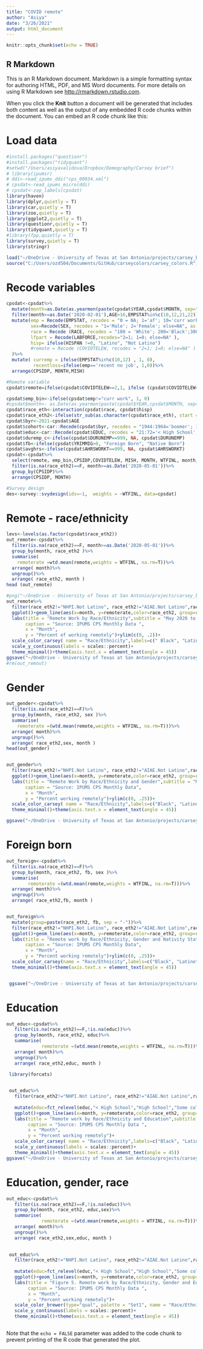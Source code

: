 ```yaml
---
title: "COVID remote"
author: "Asiya"
date: "3/26/2021"
output: html_document
---
```


```r
knitr::opts_chunk$set(echo = TRUE)
```

## R Markdown

This is an R Markdown document. Markdown is a simple formatting syntax for authoring HTML, PDF, and MS Word documents. For more details on using R Markdown see <http://rmarkdown.rstudio.com>.

When you click the **Knit** button a document will be generated that includes both content as well as the output of any embedded R code chunks within the document. You can embed an R code chunk like this:

# Load data 
```r
#install.packages("questionr")
#install.packages("tidyquant")
#setwd("/Users/asiyavalidova/Dropbox/Demography/Carsey brief")
# library(ipumsr)
# ddi<-read_ipums_ddi("cps_00034.xml")
# cpsdat<-read_ipums_micro(ddi)
# cpsdat<-zap_labels(cpsdat)
library(haven)
library(dplyr,quietly = T)
library(car,quietly = T)
library(zoo,quietly = T)
library(ggplot2,quietly = T)
library(questionr,quietly = T)
library(tidyquant,quietly = T)
#library(fpp,quietly = T)
library(survey,quietly = T)
library(stringr)
```

```r
load("~/OneDrive - University of Texas at San Antonio/projects/carsey_brief/cpsbriefdata.Rdata")
source("C:/Users/ozd504/Documents/GitHub/carseycolors/carsey_colors.R")
```


# Recode variables
```r
cpsdat<-cpsdat%>%
  mutate(month=as.Date(as.yearmon(paste(cpsdat$YEAR,cpsdat$MONTH, sep="/"), format = "%Y/%m")))%>%
  filter(month>=as.Date('2020-02-01'),AGE>16,EMPSTAT%in%c(10,12,21,22))%>%
  mutate(emp = Recode(EMPSTAT, recodes = "0 = NA; 1='af'; 10='curr work'; 12 = 'recent no job'; 20:22='unemp'"),
         sex=Recode(SEX, recodes = "1='Male'; 2='Female'; else=NA", as.factor=T),
         race = Recode (RACE, recodes = "100 = 'White'; 200='Black';300='AIAE';651='Asian';652='NHPI';802:830='multiple'; else=NA"),
         lfpart = Recode(LABFORCE,recodes="2=1; 1=0; else=NA" ),
         hisp= ifelse(HISPAN !=0, "Latino", "Not Latino")
         #remote = Recode (COVIDTELEW, recodes = "2=1; 1=0; else=NA" )
  )%>%
  mutate( curremp = ifelse(EMPSTAT%in%c(10,12) , 1, 0),
          recentloss=ifelse(emp=='recent no job', 1,0))%>%
  arrange(CPSIDP, MONTH,MISH)

#Remote variable
cpsdat$remote=ifelse(cpsdat$COVIDTELEW==2,1, ifelse (cpsdat$COVIDTELEW==1,0, NA))

cpsdat$emp_bin<-ifelse(cpsdat$emp!="curr work", 1, 0)
#cpsdat$month<- as.Date(as.yearmon(paste(cpsdat$YEAR,cpsdat$MONTH, sep="/"), format = "%Y/%m"))
cpsdat$race_eth<-interaction(cpsdat$race, cpsdat$hisp)
cpsdat$race_eth2<-ifelse(str_sub(as.character(cpsdat$race_eth), start = -10)=="Not Latino", as.character(cpsdat$race_eth),"Latino")
cpsdat$byr<-2021-cpsdat$AGE
cpsdat$cohort<-car::Recode(cpsdat$byr, recodes = "1944:1964='boomer'; 1965:1979='genx'; 1980:1994='geny'; 1995:2015='genz'; else=NA")
cpsdat$educ<-car::Recode(cpsdat$EDUC, recodes = "21:72='< High School'; 73='High School'; 81:110='Some college';  111:125='Bachelors +';else=NA; 0=NA", as.factor=T)
cpsdat$duremp_c<-ifelse(cpsdat$DURUNEMP==999, NA, cpsdat$DURUNEMP)
cpsdat$fb<-ifelse(cpsdat$YRIMMIG>0, "Foreign Born", "Native Born")
cpsdat$avghrs<-ifelse(cpsdat$AHRSWORKT==999, NA, cpsdat$AHRSWORKT)
cpsdat<-cpsdat%>%
  select(remote, emp_bin,CPSIDP,COVIDTELEW, MISH, MONTH, WTFINL, month, race_eth2, curremp,educ, sex, race, emp, YEAR, AGE, PANLWT, EDUC, avghrs, ABSENT, WKSTAT, EMPSAME, MULTJOB, NUMJOB,recentloss,fb, cohort , METRO, duremp_c, lfpart)%>%
  filter(is.na(race_eth2)==F, month>=as.Date('2020-05-01'))%>%
  group_by(CPSIDP)%>%
  arrange(CPSIDP, MONTH)

#Survey design
des<-survey::svydesign(ids=~1,  weights = ~WTFINL, data=cpsdat)
```

# Remote - race/ethnicity
```r
levs<-levels(as.factor(cpsdat$race_eth2))
out_remote<-cpsdat%>%
  filter(is.na(race_eth2)==F, month>=as.Date('2020-05-01'))%>%
  group_by(month, race_eth2 )%>%
  summarise(
    remoterate =wtd.mean(remote,weights = WTFINL, na.rm=T))%>%
  arrange( month)%>%
  ungroup()%>%
  arrange( race_eth2, month )
head (out_remote)

#png("~/OneDrive - University of Texas at San Antonio/projects/carsey_brief/Figure1.png")
out_remote%>%
  filter(race_eth2!="NHPI.Not Latino", race_eth2!="AIAE.Not Latino",race_eth2!="multiple.Not Latino", remoterate!=0, race_eth2!="Asian.Not Latino")%>%
  ggplot()+geom_line(aes(x=month, y=remoterate,color=race_eth2, group=race_eth2), lwd=2)+
  labs(title = "Remote Work by Race/Ethnicity",subtitle = "May 2020 to April 2021",
       caption = "Source: IPUMS CPS Monthly Data ",
       x = "Month",
       y = "Percent of working remotely")+ylim(c(0, .2))+
  scale_color_carsey( name = "Race/Ethnicity",labels=c(" Black", "Latino"," White"))+
  scale_y_continuous(labels = scales::percent)+
  theme_minimal()+theme(axis.text.x = element_text(angle = 45))  
ggsave("~/OneDrive - University of Texas at San Antonio/projects/carsey_brief/rwraceeth.png",height=8, width=10, dpi = "print")
#rm(out_remout) 
```

# Gender
```r
out_gender<-cpsdat%>%
  filter(is.na(race_eth2)==F)%>%
  group_by(month, race_eth2, sex )%>%
  summarise(
    remoterate =(wtd.mean(remote,weights = WTFINL, na.rm=T)))%>%
  arrange( month)%>%
  ungroup()%>%
  arrange( race_eth2,sex, month )
head(out_gender)


out_gender%>%
  filter(race_eth2!="NHPI.Not Latino", race_eth2!="AIAE.Not Latino",race_eth2!="multiple.Not Latino", remoterate!=0, race_eth2!="Asian.Not Latino")%>%
  ggplot()+geom_line(aes(x=month, y=remoterate,color=race_eth2, group=race_eth2), lwd=2)+
  labs(title = "Remote Work by Race/Ethnicity and Gender",subtitle = "May 2020 to April 2021",
       caption = "Source: IPUMS CPS Monthly Data",
       x = "Month",
       y = "Percent working remotely")+ylim(c(0, .25))+
  scale_color_carsey( name = "Race/Ethnicity",labels=c("Black", "Latino"," White"))+facet_wrap(~sex)+scale_y_continuous(labels = scales::percent)+
  theme_minimal()+theme(axis.text.x = element_text(angle = 45))

ggsave("~/OneDrive - University of Texas at San Antonio/projects/carsey_brief/rwregender.png",height=8, width=10, dpi = "print")
```

# Foreign born
```r
out_foreign<-cpsdat%>%
  filter(is.na(race_eth2)==F)%>%
  group_by(month, race_eth2, fb, sex )%>%
  summarise(
        remoterate =(wtd.mean(remote,weights = WTFINL, na.rm=T)))%>%
  arrange( month)%>%
  ungroup()%>%
  arrange( race_eth2,fb, month )


out_foreign%>%
  mutate(group=paste(race_eth2, fb, sep = "-"))%>%
  filter(race_eth2!="NHPI.Not Latino", race_eth2!="AIAE.Not Latino",race_eth2!="multiple.Not Latino", remoterate!=0, race_eth2!="Asian.Not Latino")%>%
  ggplot()+geom_line(aes(x=month, y=remoterate,color=race_eth2, group=race_eth2), lwd=2)+
  labs(title = "Remote work by Race/Ethnicity, Gender and Nativity Status",subtitle = "May 2020 to April 2021",
       caption = "Source: IPUMS CPS Monthly Data",
       x = "Month",
       y = "Percent working remotely")+ylim(c(0, .25))+
  scale_color_carsey(name = "Race/Ethnicity",labels=c("Black", "Latino"," White"))+facet_wrap(~fb+sex)+scale_y_continuous(labels = scales::percent)+
  theme_minimal()+theme(axis.text.x = element_text(angle = 45))  


 ggsave("~/OneDrive - University of Texas at San Antonio/projects/carsey_brief/rwfb.png",height=8, width=10, dpi = "print")
```

# Education
```r
out_educ<-cpsdat%>%
   filter(is.na(race_eth2)==F,!is.na(educ))%>%
   group_by(month, race_eth2, educ)%>%
   summarise(
             remoterate =(wtd.mean(remote,weights = WTFINL, na.rm=T)))%>%
   arrange( month)%>%
   ungroup()%>%
   arrange( race_eth2,educ, month )
 
 library(forcats)


 out_educ%>%
   filter(race_eth2!="NHPI.Not Latino", race_eth2!="AIAE.Not Latino",race_eth2!="multiple.Not Latino", remoterate!=0, race_eth2!="Asian.Not Latino")%>%
   
   mutate(educ=fct_relevel(educ,"< High School","High School","Some college","Bachelors +" ))%>%
   ggplot()+geom_line(aes(x=month, y=remoterate,color=race_eth2, group=race_eth2), lwd=1.1)+
   labs(title = "Remote work by Race/Ethnicity and Education",subtitle = "May 2020 to April  2021",
        caption = "Source: IPUMS CPS Monthly Data ",
        x = "Month",
        y = "Percent working remotely")+
   scale_color_carsey( name = "Race/Ethnicity",labels=c("Black", "Latino"," White"))+facet_wrap(~educ, ncol = 4)+
   scale_y_continuous(labels = scales::percent)+
   theme_minimal()+theme(axis.text.x = element_text(angle = 45))
ggsave("~/OneDrive - University of Texas at San Antonio/projects/carsey_brief/rweduc.png",height=8, width=10, dpi = "print")
```

# Education, gender, race
```r
out_educ<-cpsdat%>%
   filter(is.na(race_eth2)==F,!is.na(educ))%>%
   group_by(month, race_eth2, educ,sex)%>%
   summarise(
             remoterate =(wtd.mean(remote,weights = WTFINL, na.rm=T)))%>%
   arrange( month)%>%
   ungroup()%>%
   arrange( race_eth2,sex,educ, month )
 

 out_educ%>%
   filter(race_eth2!="NHPI.Not Latino", race_eth2!="AIAE.Not Latino",race_eth2!="multiple.Not Latino", remoterate!=0, race_eth2!="Asian.Not Latino")%>%
   
   mutate(educ=fct_relevel(educ,"< High School","High School","Some college","Bachelors +" ))%>%
   ggplot()+geom_line(aes(x=month, y=remoterate,color=race_eth2, group=race_eth2), lwd=1.1)+
   labs(title = "Figure 5. Remote work by Race/Ethnicity, Gender and Education",subtitle = "May 2020 to April  2021",
        caption = "Source: IPUMS CPS Monthly Data ",
        x = "Month",
        y = "Percent working remotely")+
   scale_color_brewer(type="qual", palette = "Set1", name = "Race/Ethnicity",labels=c(" Black", "Latino"," White"))+facet_wrap(~educ+sex, ncol = 4)+
   scale_y_continuous(labels = scales::percent)+
   theme_minimal()+theme(axis.text.x = element_text(angle = 45))

```


```r

```






































Note that the `echo = FALSE` parameter was added to the code chunk to prevent printing of the R code that generated the plot.
